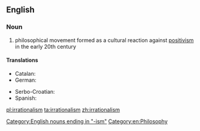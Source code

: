 ==English==

{{wikipedia}}

===Noun===
{{en-noun|-}}

# philosophical movement formed as a cultural reaction against [[positivism]] in the early 20th century

====Translations====
{{trans-top|philosophical movement}}
* Catalan: {{t-|ca|irracionalisme|m}}
* German: {{t-|de|Irrationalismus|m}}
{{trans-mid}}
* Serbo-Croatian: {{t|sh|iracionalizam|m}}
* Spanish: {{t-|es|irracionalismo|m}}
{{trans-bottom}}

[[Category:English nouns ending in "-ism"]]
[[Category:en:Philosophy]]

[[pl:irrationalism]]
[[ta:irrationalism]]
[[zh:irrationalism]]